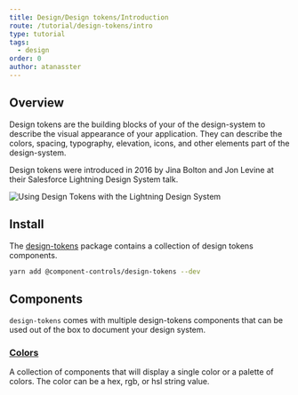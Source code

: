 ```yaml
---
title: Design/Design tokens/Introduction
route: /tutorial/design-tokens/intro
type: tutorial
tags:
  - design
order: 0
author: atanasster
---
```


## Overview

Design tokens are the building blocks of your of the design-system to describe the visual appearance of your application. They can describe the colors, spacing, typography, elevation, icons, and other elements part of the design-system.

Design tokens were introduced in 2016 by Jina Bolton and Jon Levine at their Salesforce Lightning Design System talk.

![Using Design Tokens with the Lightning Design System](https://www.youtube.com/embed/wDBEc3dJJV8)

## Install

The [design-tokens](https://github.com/ccontrols/component-controls/tree/master/ui/design-tokens) package contains a collection of design tokens components.

```sh
yarn add @component-controls/design-tokens --dev
```

## Components

`design-tokens` comes with multiple design-tokens components that can be used out of the box to document your design system. 

### [Colors](/tutorial/design-tokens/colors)

A collection of components that will display a single color or a palette of colors. The color can be a hex, rgb, or hsl string value.
